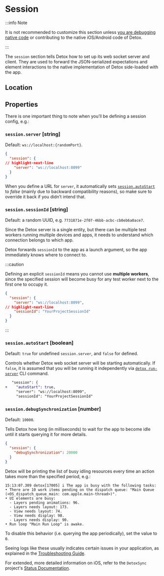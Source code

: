 
# Session

:::info Note

It is not recommended to customize this section unless [you are debugging native code](../introduction/debugging.mdx)
or contributing to the native iOS/Android code of Detox.

:::

The `session` section tells Detox how to set up its web socket server and client. They are used to forward the JSON-serialized expectations and element interactions to the native implementation of Detox side-loaded with the app.

## Location

<Location sectionName="session" />

## Properties

There is one important thing to note when you’ll be defining a session config, e.g.:

### `session.server` \[string]

Default: `ws://localhost:{randomPort}`.

```json
{
  "session": {
// highlight-next-line
    "server": "ws://localhost:8099"
  }
}
```

When you define a URL for `server`, it automatically sets [`session.autoStart`](#sessionautostart-boolean) to _false_ (mainly due to backward compatibility reasons), so make sure to override it back if you didn’t intend that.

### `session.sessionId` \[string]

Default: a random UUID, e.g. `7731871e-2f07-46bb-acbc-cb0eb6a0ace7`.

Since the Detox server is a single entity, but there can be multiple test workers running multiple devices and apps,
it needs to understand which connection belongs to which app.

Detox forwards `sessionId` to the app as a launch argument, so the app immediately knows where to connect to.

:::caution

Defining an explicit `sessionId` means you cannot use **multiple workers**,
since the specified session will become busy for any test worker next to the first one to occupy it.

```json
{
  "session": {
    "server": "ws://localhost:8099",
// highlight-next-line
    "sessionId": "YourProjectSessionId"
  }
}
```

:::

### `session.autoStart` \[boolean]

Default: `true` for undefined `session.server`, and `false` for defined.

Controls whether Detox web socket server will be starting automatically.
If `false`, it is assumed that you will be running it independently via [`detox run-server`](../cli/run-server.md) CLI command.

```diff
   "session": {
+    "autoStart": true,
     "server": "ws://localhost:8099",
     "sessionId": "YourProjectSessionId"
```

### `session.debugSynchronization` \[number]

Default: `10000`.

Tells Detox how long (in milliseconds) to wait for the app to become idle until it starts querying it for more details.

```json
{
  "session": {
    "debugSynchronization": 20000
  }
}
```

Detox will be printing the list of busy idling resources every time an action takes more than the specified period, e.g.:

```plain text
15:13:07.309 detox[17005] i The app is busy with the following tasks:
• There are 10 work items pending on the dispatch queue: "Main Queue (<OS_dispatch_queue_main: com.apple.main-thread>)".
• UI elements are busy:
  - Layers pending animations: 96.
  - Layers needs layout: 173.
  - View needs layout: 74.
  - View needs display: 98.
  - Layers needs display: 90.
• Run loop "Main Run Loop" is awake.
```

To disable this behavior (i.e. querying the app periodically), set the value to `0`.

Seeing logs like these usually indicates certain issues in your application, as explained in the [Troubleshooting Guide](../troubleshooting/synchronization.md).

For extended, more detailed information on iOS, refer to the `DetoxSync` project's [Status Documentation](https://github.com/wix-incubator/DetoxSync/blob/master/StatusDocumentation.md).
